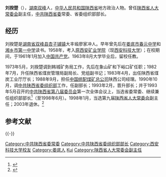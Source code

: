 '''刘揆楚'''（{{bd|1938年|7月|catIdx=L}}），[[湖南|湖南]][[双峰县|双峰]]人，[[中华人民共和国|中华人民共和国]][[陕西省|陕西省]]地方政治人物。曾任[[陕西省人大常委会|陕西省人大常委会]]副主任，[[中共陕西省委|中共陕西省委]]常委、省委组织部部长。

==经历==
刘揆楚是[[湖南省|湖南省]][[双峰县|双峰县]][[杏子铺镇|杏子铺镇]]大丰塅廖家冲人。早年曾先后在[[娄底市|娄底市]][[娄底市|春元中学]]和[[湘乡市第一中学|湘乡市第一中学]]读书。1958年，考入[[西安科技大学|原西安矿业学院]]（现[[西安科技大学|西安科技大学]]）；在校期间，于1961年1月加入[[中国共产党|中国共产党]]。1963年8月大学毕业后，留校任教。

1973年5月，刘揆楚调到韩城矿务局工作，先后在象山矿和下峪口矿任职；1982年7月，升任陕西省煤炭管理局副局长、党组副书记；1983年4月，出任陕西省煤炭工业厅厅长；1988年9月，担任[[中国统配煤矿总公司|中国统配煤矿总公司]]陕西公司经理。1990年10月，调[[中共陕西省委|中共陕西省委组织部]]工作，任副部长；1993年2月，晋升部长；并于1993年5月召开的[[中共陕西省委|中共陕西省第八届委员会]]第一次全体会议上，当选省委常委、继续兼任组织部部长<ref>{{Cite web |url=http://www.shaanxi.cn/Html/2008-4-14/085049.Html |title=中共陕西省第八届委员会 |accessdate=2015-01-11 |archive-date=2015-09-24 |archive-url=https://web.archive.org/web/20150924101003/http://www.shaanxi.cn/Html/2008-4-14/085049.Html |dead-url=yes }}</ref>（至1998年6月）。1998年1月，当选第九届[[陕西省人大常委会|陕西省人大常委会]]副主任；2003年退休。<ref>{{Cite web |url=http://dongshihui.xust.edu.cn/site/content/78 |title=刘揆楚介绍 |access-date=2015-01-11 |archive-url=https://web.archive.org/web/20150111061235/http://dongshihui.xust.edu.cn/site/content/78 |archive-date=2015-01-11 |dead-url=yes }}</ref>

==参考文献==
{{Reflist}}

{{-}}
{{start box}}
{{s-ppo}}
{{s-before|[[支益民|支益民]]}}
{{s-title|[[中共陕西省委|中共陕西省委组织部]]部长| 1993年2月 - 1998年6月}}
{{s-after|[[刘玉浦|刘玉浦]]}}
{{end box}}
{{DEFAULTSORT:Liu劉}}
[[Category:中共陕西省委常委|Category:中共陕西省委常委]]
[[Category:中共陕西省委组织部部长|Category:中共陕西省委组织部部长]]
[[Category:西安科技大学校友|Category:西安科技大学校友]]
[[Category:娄底人|Category:娄底人]]
[[Category:刘姓|Kui]]
[[Category:陕西省人大常委会副主任|Category:陕西省人大常委会副主任]]